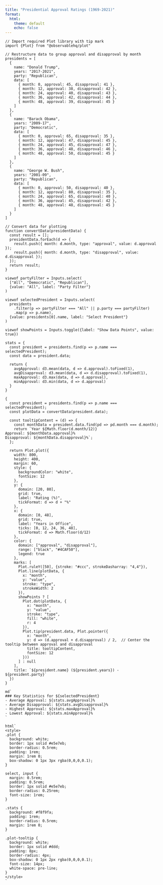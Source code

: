```yaml
---
title: "Presidential Approval Ratings (1969-2021)"
format: 
  html:
    theme: default
    echo: false
---
```


```ojs
// Import required Plot library with tip mark
import {Plot} from "@observablehq/plot"

// Restructure data to group approval and disapproval by month
presidents = [
  {
    name: "Donald Trump",
    years: "2017-2021",
    party: "Republican",
    data: [
      { month: 0, approval: 45, disapproval: 41 },
      { month: 12, approval: 38, disapproval: 42 },
      { month: 24, approval: 40, disapproval: 43 },
      { month: 36, approval: 42, disapproval: 44 },
      { month: 48, approval: 39, disapproval: 45 }
    ]
  },
  {
    name: "Barack Obama",
    years: "2009-17",
    party: "Democratic",
    data: [
      { month: 0, approval: 65, disapproval: 35 },
      { month: 12, approval: 47, disapproval: 45 },
      { month: 24, approval: 45, disapproval: 47 },
      { month: 36, approval: 48, disapproval: 46 },
      { month: 48, approval: 50, disapproval: 45 }
    ]
  },
  {
    name: "George W. Bush",
    years: "2001-09",
    party: "Republican",
    data: [
      { month: 0, approval: 50, disapproval: 40 },
      { month: 12, approval: 80, disapproval: 35 },
      { month: 24, approval: 65, disapproval: 40 },
      { month: 36, approval: 45, disapproval: 42 },
      { month: 48, approval: 48, disapproval: 45 }
    ]
  }
]

// Convert data for plotting
function convertData(presidentData) {
  const result = [];
  presidentData.forEach(d => {
    result.push({ month: d.month, type: "approval", value: d.approval });
    result.push({ month: d.month, type: "disapproval", value: d.disapproval });
  });
  return result;
}

viewof partyFilter = Inputs.select(
  ["All", "Democratic", "Republican"],
  {value: "All", label: "Party Filter"}
)

viewof selectedPresident = Inputs.select(
  presidents
    .filter(p => partyFilter === "All" || p.party === partyFilter)
    .map(p => p.name),
  {value: presidents[0].name, label: "Select President"}
)

viewof showPoints = Inputs.toggle({label: "Show Data Points", value: true})

stats = {
  const president = presidents.find(p => p.name === selectedPresident);
  const data = president.data;
  
  return {
    avgApproval: d3.mean(data, d => d.approval).toFixed(1),
    avgDisapproval: d3.mean(data, d => d.disapproval).toFixed(1),
    maxApproval: d3.max(data, d => d.approval),
    minApproval: d3.min(data, d => d.approval)
  }
}

{
  const president = presidents.find(p => p.name === selectedPresident);
  const plotData = convertData(president.data);
  
  const tooltipContent = (d) => {
    const monthData = president.data.find(pd => pd.month === d.month);
    return `Year ${Math.floor(d.month/12)}
Approval: ${monthData.approval}%
Disapproval: ${monthData.disapproval}%`;
  };
  
  return Plot.plot({
    width: 800,
    height: 400,
    margin: 60,
    style: {
      backgroundColor: "white",
      fontSize: 12
    },
    y: {
      domain: [20, 80],
      grid: true,
      label: "Rating (%)",
      tickFormat: d => d + "%"
    },
    x: {
      domain: [0, 48],
      grid: true,
      label: "Years in Office",
      ticks: [0, 12, 24, 36, 48],
      tickFormat: d => Math.floor(d/12)
    },
    color: {
      domain: ["approval", "disapproval"],
      range: ["black", "#4CAF50"],
      legend: true
    },
    marks: [
      Plot.ruleY([50], {stroke: "#ccc", strokeDasharray: "4,4"}),
      Plot.line(plotData, {
        x: "month",
        y: "value",
        stroke: "type",
        strokeWidth: 2
      }),
      showPoints ? [
        Plot.dot(plotData, {
          x: "month",
          y: "value",
          stroke: "type",
          fill: "white",
          r: 4
        }),
        Plot.tip(president.data, Plot.pointer({
          x: "month",
          y: d => (d.approval + d.disapproval) / 2,  // Center the tooltip between approval and disapproval
          title: tooltipContent,
          fontSize: 12
        }))
      ] : null
    ],
    title: `${president.name} (${president.years}) - ${president.party}`
  })
}

md`
### Key Statistics for ${selectedPresident}
- Average Approval: ${stats.avgApproval}%
- Average Disapproval: ${stats.avgDisapproval}%
- Highest Approval: ${stats.maxApproval}%
- Lowest Approval: ${stats.minApproval}%
`

html`
<style>
.plot {
  background: white;
  border: 1px solid #e5e7eb;
  border-radius: 0.5rem;
  padding: 1rem;
  margin: 1rem 0;
  box-shadow: 0 1px 3px rgba(0,0,0,0.1);
}

select, input {
  margin: 0.5rem;
  padding: 0.5rem;
  border: 1px solid #e5e7eb;
  border-radius: 0.25rem;
  font-size: 1rem;
}

.stats {
  background: #f8f9fa;
  padding: 1rem;
  border-radius: 0.5rem;
  margin: 1rem 0;
}

.plot-tooltip {
  background: white;
  border: 1px solid #ddd;
  padding: 8px;
  border-radius: 4px;
  box-shadow: 0 1px 2px rgba(0,0,0,0.1);
  font-size: 14px;
  white-space: pre-line;
}
</style>
`
```
